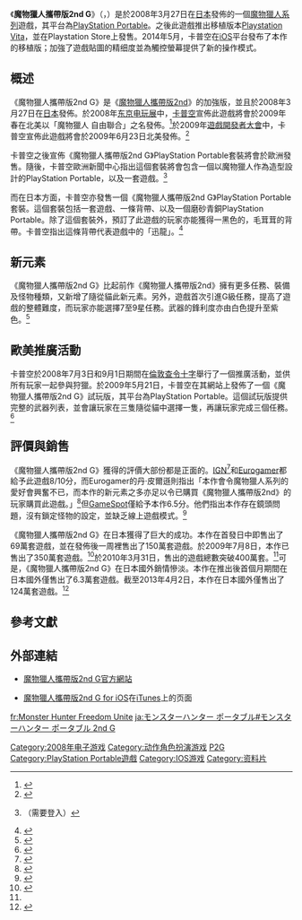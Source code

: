 {{noteTA
|1=zh-cn:怪物; zh-tw:魔物; zh-hk:魔物;
}}
{{Infobox VG
| title        = 魔物獵人攜帶版2nd G
| japanese     = モンスターハンターポータブル 2nd G
| english      = Monster Hunter Freedom Unite
| image = File:Monster-hunter-portable-2nd-g.png
| caption      =
| developer    = [[卡普空|卡普空]]
| publisher    = 卡普空
| designer     = 一之濑保教、今井真嗣
| series       = [[魔物獵人系列|魔物獵人系列]]
| engine       = 
| released     = '''PSP'''{{Vgrelease|JP|2008年3月27日|EU|2009年6月26日|NA|2009年6月23日<ref name="NAGDCrelease">{{cite web|url=http://psp.ign.com/articles/966/966526p1.html|title=GDC 09: Monster Hunter Freedom Unite Hands-on|author=Greg Miller|date=2009-03-25|publisher=IGN|accessdate=2013-04-02}}</ref>}}
'''iOS'''{{Vgrelease|JP|2014年5月8日}}
| genre        = [[動作角色扮演遊戲|動作角色扮演]]
| modes        = [[單人遊戲|單人]]、[[多人遊戲|多人]]
| platforms    = [[PlayStation_Portable|PlayStation Portable]]、[[PlayStation_Vita|PlayStation Vita]]（僅供下載）、[[iOS|iOS]]
}}

《'''魔物獵人攜帶版2nd G'''》（{{lang-ja|モンスターハンターポータブル 2nd G，Monster Hunter Portable 2nd G}}，{{lang en|Monster Hunter Freedom Unite}}）是於2008年3月27日在[[日本|日本]]發佈的一個[[魔物獵人系列|魔物獵人系列]]遊戲，其平台為[[PlayStation_Portable|PlayStation Portable]]。之後此遊戲推出移植版本[[Playstation_Vita|Playstation Vita]]，並在Playstation Store上發售。2014年5月，卡普空在[[iOS|iOS]]平台發布了本作的移植版；加強了遊戲貼圖的精细度並為觸控螢幕提供了新的操作模式。

==概述==
《魔物獵人攜帶版2nd G》是《[[魔物獵人攜帶版2nd|魔物獵人攜帶版2nd]]》的加強版，並且於2008年3月27日在[[日本|日本]]發佈。於2008年[[东京电玩展|东京电玩展]]中，[[卡普空|卡普空]]宣佈此遊戲將會於2009年春在北美以「魔物獵人 自由聯合」之名發佈。<ref name="NArelease">{{cite web|url=http://www.joystiq.com/2008/10/09/tgs-08-capcom-announces-us-bound-monster-hunter-freedom-unite/|title=TGS 08: Capcom announces US-bound Monster Hunter Freedom Unite|date=2008-10-09|author=Majed Athab|publisher=joystiq|accessdate=2013-04-02|archive-url=https://web.archive.org/web/20121018104754/http://www.joystiq.com/2008/10/09/tgs-08-capcom-announces-us-bound-monster-hunter-freedom-unite/|archive-date=2012-10-18|dead-url=yes}}</ref>於2009年[[遊戲開發者大會|遊戲開發者大會]]中，卡普空宣佈此遊戲將會於2009年6月23日北美發佈。<ref>{{cite web|url=http://www.vgreleases.com/psp/ReleaseDate-69027.aspx|title=Monster Hunter Freedom Unite Release Dates - PSP|publisher=VGReleases|accessdate=2013-04-02}}</ref>

卡普空之後宣佈《魔物獵人攜帶版2nd G》PlayStation Portable套裝將會於歐洲發售。隨後，卡普空歐洲新聞中心指出這個套裝將會包含一個以魔物獵人作為造型設計的PlayStation Portable，以及一套遊戲。<ref>{{cite web|url=http://www.capcomeuro-press.com/default.asp?i=155|title=Capcom Europe Press Center|accessdate=2013-04-02}}{{dead link|date=十一月 2017 |bot=InternetArchiveBot }}（需要登入）</ref>

而在日本方面，卡普空亦發售一個《魔物獵人攜帶版2nd G》PlayStation Portable套裝。這個套裝包括一套遊戲、一條背帶、以及一個磨砂青銅PlayStation Portable。除了這個套裝外，預訂了此遊戲的玩家亦能獲得一黑色的，毛茸茸的背帶。卡普空指出這條背帶代表遊戲中的「迅龍」。<ref>{{cite web|url=http://www.answers.com/topic/monster-hunter-freedom-unite|title=Monster Hunter Freedom Unite|publisher=Answers.com|accessdate=2013-04-02}}</ref>

== 新元素 ==
《魔物獵人攜帶版2nd G》比起前作《魔物獵人攜帶版2nd》擁有更多任務、裝備及怪物種類，又新增了隨從貓此新元素。另外，遊戲首次引進G級任務，提高了遊戲的整體難度，而玩家亦能選擇7至9星任務。武器的鋒利度亦由白色提升至紫色。<ref name="400 萬">{{cite web|url=http://gnn.gamer.com.tw/4/43304.html|title=《魔物獵人 攜帶版 2nd G》日本國內出貨套數突破 400 萬套大關|publisher=巴哈姆特|date=2010-03-31|accessdate=2013-04-02}}</ref>

==歐美推廣活動==
卡普空於2008年7月3日和9月1日期間在[[倫敦|倫敦]][[查令十字|查令十字]]舉行了一個推廣活動，並供所有玩家一起參與狩獵。於2009年5月21日，卡普空在其網站上發佈了一個《魔物獵人攜帶版2nd G》試玩版，其平台為PlayStation Portable。這個試玩版提供完整的武器列表，並會讓玩家在三隻隨從貓中選擇一隻，再讓玩家完成三個任務。<ref>{{cite web|url=http://blog.us.playstation.com/2009/05/21/monster-hunter-demo-live-today-on-psn/|title=Monster Hunter Demo Live Today on PSN!|publisher=PlayStation.Blog|author=Shawn Baxter|accessdate=2013-04-02|archive-date=2013-02-12|archive-url=https://web.archive.org/web/20130212072030/http://blog.us.playstation.com/2009/05/21/monster-hunter-demo-live-today-on-psn/|dead-url=no}}</ref>

==評價與銷售==
《魔物獵人攜帶版2nd G》獲得的評價大部份都是正面的。[[IGN|IGN]]<ref>{{cite web|url=http://www.ign.com/games/monster-hunter-freedom-unite/psp-964982|title=Monster Hunter Freedom Unite Review|publisher=IGN|accessdate=2013-04-02}}</ref>和[[Eurogamer|Eurogamer]]都給予此遊戲8/10分，而Eurogamer的丹·皮爾遜則指出「本作會令魔物獵人系列的愛好會興奮不已，而本作的新元素之多亦足以令已購買《魔物獵人攜帶版2nd》的玩家購買此遊戲。」<ref>{{cite web|url=http://www.eurogamer.net/articles/monster-hunter-freedom-unite-review|title=Monster Hunter Freedom Unite Review|author=Dan Pearson|publisher=Eurogamer|date=2009-06-19|accessdate=2013-04-02}}</ref>但[[GameSpot|GameSpot]]僅給予本作6.5分。他們指出本作存在鏡頭問題，沒有鎖定怪物的設定，並缺乏線上遊戲模式。<ref>{{cite web|url=http://www.gamespot.com/psp/rpg/monsterhunterportable2ndg/review.html|title=Monster Hunter Freedom Unite Refiew for PSP|publisher=GameSpot|author=Austin Shau|date=2009-07-02|accessdate=2013-04-02}}</ref>

《魔物獵人攜帶版2nd G》在日本獲得了巨大的成功。本作在首發日中即售出了69萬套遊戲，並在發佈後一周裡售出了150萬套遊戲。於2009年7月8日，本作已售出了350萬套遊戲。<ref>{{cite web | author=Chris Remo| date= 2009-07-08 | title=Monster Hunter Freedom Unite PSP Sells 3.5M In Japan| url=http://www.gamasutra.com/php-bin/news_index.php?story=24355 | work=Gamasutra.com | accessdate=2013-04-02}}</ref>於2010年3月31日，售出的遊戲總數突破400萬套。<ref name="400 萬"/>可是，《魔物獵人攜帶版2nd G》在日本國外銷情慘淡。本作在推出後首個月期間在日本國外僅售出了6.3萬套遊戲。截至2013年4月2日，本作在日本國外僅售出了124萬套遊戲。<ref>{{cite web|url=http://www.vgchartz.com/game/18542/monster-hunter-freedom-unite/|title=Monster Hunter Freedom Unite - Global Total|publisher=VGChartz|date=2013-04-02|accessdate=2013-04-02}}</ref>

==參考文獻==
{{Reflist|2}}

==外部連結==
* {{Ja}}[http://www.capcom.co.jp/monsterhunter/contents_P2ndG.html 魔物獵人攜帶版2nd G官方網站]
* {{Ja}}[https://itunes.apple.com/jp/app/monster-hunter-portable-2nd/id639457826 魔物獵人攜帶版2nd G for iOS]在[[iTunes|iTunes]]上的页面

{{魔物獵人系列}}

{{DEFAULTSORT:Monster Hunter Portable 2nd G}}
[[Category:2008年电子游戏|Category:2008年电子游戏]]
[[Category:动作角色扮演游戏|Category:动作角色扮演游戏]]
[[Category:魔物獵人系列|P2G]]
[[Category:PlayStation_Portable遊戲|Category:PlayStation Portable遊戲]]
[[Category:IOS游戏|Category:IOS游戏]]
[[Category:资料片|Category:资料片]]

[[fr:Monster_Hunter_Freedom_Unite|fr:Monster Hunter Freedom Unite]]
[[ja:モンスターハンター_ポータブル#モンスターハンター_ポータブル_2nd_G|ja:モンスターハンター ポータブル#モンスターハンター ポータブル 2nd G]]